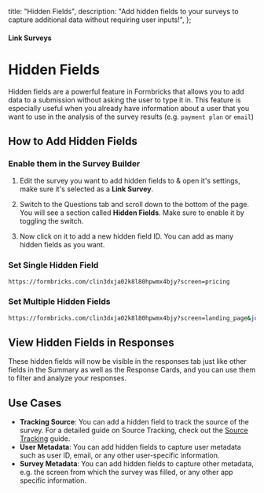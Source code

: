 

  title: "Hidden Fields",
  description: "Add hidden fields to your surveys to capture additional data without requiring user inputs!",
};

#### Link Surveys

# Hidden Fields

Hidden fields are a powerful feature in Formbricks that allows you to add data to a submission without asking the user to type it in. This feature is especially useful when you already have information about a user that you want to use in the analysis of the survey results (e.g. `payment plan` or `email`)

## How to Add Hidden Fields

### Enable them in the Survey Builder

1. Edit the survey you want to add hidden fields to & open it's settings, make sure it's selected as a **Link Survey**.

<MdxImage
  src={SettingsPage}
  alt="Select the Survey Type as Link Survey"
  quality="100"
  className="max-w-full rounded-lg sm:max-w-3xl"
/>

2. Switch to the Questions tab and scroll down to the bottom of the page. You will see a section called **Hidden Fields**. Make sure to enable it by toggling the switch.

<MdxImage
  src={HiddenFields}
  alt="Enable Hidden Fields"
  quality="100"
  className="max-w-full rounded-lg sm:max-w-3xl"
/>

3. Now click on it to add a new hidden field ID. You can add as many hidden fields as you want.

<MdxImage
  src={InputHiddenFields}
  alt="Add Hidden Fields"
  quality="100"
  className="max-w-full rounded-lg sm:max-w-3xl"
/>

<MdxImage
  src={FilledHiddenFields}
  alt="Filled Hidden Fields"
  quality="100"
  className="max-w-full rounded-lg sm:max-w-3xl"
/>

### Set Single Hidden Field

<Col>
<CodeGroup title="Example Screen from which the User filled it">

```sh
https://formbricks.com/clin3dxja02k8l80hpwmx4bjy?screen=pricing
```

</CodeGroup>
</Col>

### Set Multiple Hidden Fields

<Col>
<CodeGroup title="Example Screen from which the User filled it">

```sh
https://formbricks.com/clin3dxja02k8l80hpwmx4bjy?screen=landing_page&job=Founder
```

</CodeGroup>
</Col>

## View Hidden Fields in Responses

These hidden fields will now be visible in the responses tab just like other fields in the Summary as well as the Response Cards, and you can use them to filter and analyze your responses.

<MdxImage
  src={HiddenFieldResponses}
  alt="Hidden Field Responses"
  quality="100"
  className="max-w-full rounded-lg sm:max-w-3xl"
/>

## Use Cases

- **Tracking Source**: You can add a hidden field to track the source of the survey. For a detailed guide on Source Tracking, check out the [Source Tracking](/docs/link-surveys/source-tracking) guide.
- **User Metadata**: You can add hidden fields to capture user metadata such as user ID, email, or any other user-specific information.
- **Survey Metadata**: You can add hidden fields to capture other metadata, e.g. the screen from which the survey was filled, or any other app specific information.
